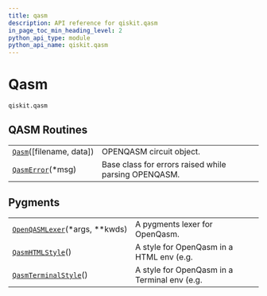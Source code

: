 ```yaml
---
title: qasm
description: API reference for qiskit.qasm
in_page_toc_min_heading_level: 2
python_api_type: module
python_api_name: qiskit.qasm
---
```


<span id="module-qiskit.qasm" />

<span id="qiskit-qasm" />

<span id="qasm-qiskit-qasm" />

# Qasm

<span id="module-qiskit.qasm" />

`qiskit.qasm`

## QASM Routines

|                                                                     |                                                      |
| ------------------------------------------------------------------- | ---------------------------------------------------- |
| [`Qasm`](qiskit.qasm.Qasm "qiskit.qasm.Qasm")(\[filename, data])    | OPENQASM circuit object.                             |
| [`QasmError`](qiskit.qasm.QasmError "qiskit.qasm.QasmError")(\*msg) | Base class for errors raised while parsing OPENQASM. |

## Pygments

|                                                                                            |                                              |
| ------------------------------------------------------------------------------------------ | -------------------------------------------- |
| [`OpenQASMLexer`](qiskit.qasm.OpenQASMLexer "qiskit.qasm.OpenQASMLexer")(\*args, \*\*kwds) | A pygments lexer for OpenQasm.               |
| [`QasmHTMLStyle`](qiskit.qasm.QasmHTMLStyle "qiskit.qasm.QasmHTMLStyle")()                 | A style for OpenQasm in a HTML env (e.g.     |
| [`QasmTerminalStyle`](qiskit.qasm.QasmTerminalStyle "qiskit.qasm.QasmTerminalStyle")()     | A style for OpenQasm in a Terminal env (e.g. |

